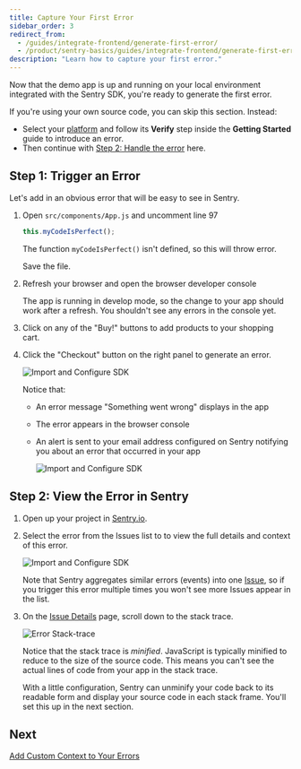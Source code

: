 ```yaml
---
title: Capture Your First Error
sidebar_order: 3
redirect_from:
  - /guides/integrate-frontend/generate-first-error/
  - /product/sentry-basics/guides/integrate-frontend/generate-first-error/
description: "Learn how to capture your first error."
---
```


Now that the demo app is up and running on your local environment integrated with the Sentry SDK, you're ready to generate the first error.

If you're using your own source code, you can skip this section. Instead:

- Select your [platform](/platforms/) and follow its **Verify** step inside the **Getting Started** guide to introduce an error.
- Then continue with [Step 2: Handle the error](#step-2-handle-the-error) here.

## Step 1: Trigger an Error

Let's add in an obvious error that will be easy to see in Sentry.

1. Open `src/components/App.js` and uncomment line 97

   ```javascript {filename:src/components/App.js}
   this.myCodeIsPerfect();
   ```

   The function `myCodeIsPerfect()` isn't defined, so this will throw error.

   Save the file.

1. Refresh your browser and open the browser developer console

   The app is running in develop mode, so the change to your app should work after a refresh. You shouldn't see any errors in the console yet.

1. Click on any of the "Buy!" buttons to add products to your shopping cart.

1. Click the "Checkout" button on the right panel to generate an error.

   ![Import and Configure SDK](generate-first-error-01.png)

   Notice that:

   - An error message "Something went wrong" displays in the app
   - The error appears in the browser console
   - An alert is sent to your email address configured on Sentry notifying you about an error that occurred in your app

     ![Import and Configure SDK](generate-first-error-03.png)

## Step 2: View the Error in Sentry

1. Open up your project in [Sentry.io](https://sentry.io/).

2. Select the error from the Issues list to to view the full details and context of this error.

   ![Import and Configure SDK](generate-first-error-05.png)

   Note that Sentry aggregates similar errors (events) into one [Issue](/product/issues/), so if you trigger this error multiple times you won't see more Issues appear in the list.

3. On the [Issue Details](/product/issues/issue-details/) page, scroll down to the stack trace.

   ![Error Stack-trace](generate-first-error-06.png)

   Notice that the stack trace is _minified_. JavaScript is typically minified to reduce to the size of the source code. This means you can't see the actual lines of code from your app in the stack trace.

   With a little configuration, Sentry can unminify your code back to its readable form and display your source code in each stack frame. You'll set this up in the next section.

## Next

[Add Custom Context to Your Errors](/product/sentry-basics/integrate-frontend/add-context/)
